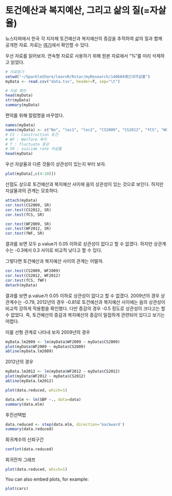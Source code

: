 토건예산과 복지예산, 그리고 삶의 질(=자살율)
=======================================================

뉴스타파에서 한국 각 지자체 토건예산과 복지예산의 증감을 추적하여 삶의 질과 함께 공개한 자료. 
자료는 [여기](http://newstapa.com/news/201411935)에서 확인할 수 있다. 

우선 자료를 읽어보자. 연속형 자료로 사용하기 위해 원본 자료에서 "%"를 미리 삭제하고 읽었다. 

```r
# 자료읽기
setwd("~/SparkleShare/learnR/Rstar/myResearch/140604예산과자살률")
myData <- read.csv("data.tsv", header=T, sep="\t")

# 자료 확인
head(myData)
str(myData)
summary(myData)
```

편의를 위해 칼럼명을 바꾸었다. 
```r
names(myData)
names(myData) <- c("No", "loc1", "loc2", "CS2009", "CS2012", "fCS", "WF2009", "WF2012", "fWF", "SR")
# CS : Construction 토건
# WF : Welfare 복지
# f : fluctuate 증감
# SR : suicide rate 자살률
head(myData)
```

우선 자살율과 다른 것들이 상관성이 있는지 부터 보자.
```r
plot(myData[,c(4:10)])
```

산점도 상으로 토건예산과 복지예산 사이에 음의 상관성이 있는 것으로 보인다. 하지만 자살율과의 관계는 모호하다. 

```r
attach(myData)
cor.test(CS2009, SR)
cor.test(CS2012, SR)
cor.test(fCS, SR)

cor.test(WF2009, SR)
cor.test(WF2012, SR)
cor.test(fWF, SR)
```

결과를 보면 모두 p.value가 0.05 이하로 상관성이 없다고 할 수 없겠다. 하지만 상관계수는 -0.3에서 0.3 사이로 비교적 낮다고 할 수 있다. 

그렇다면 토건예산과 복지예산 사이의 관계는 어떨까.

```r
cor.test(CS2009, WF2009)
cor.test(CS2012, WF2012)
cor.test(fCS, fWF)
detach(myData)
```

결과를 보면 p.value가 0.05 이하로 상관성이 없다고 할 수 없겠다. 2009년의 경우 상관계수는 -0.79, 2012년의 경우 -0.81로 토건예산과 복지예산 사이에는 음의 상관성이 비교적 강하게 작용함을 확인했다. 다만 증감의 경우 -0.5 정도로 상관성이 크다고는 할 수 없었다. 즉, 토건예산의 증감과 복지예산의 증감이 밀접하게 관련되어 있다고 보기는 어렵다. 

이를 선형 관계로 나타내 보자
2009년의 경우
```r
myData.lm2009 <- lm(myData$WF2009 ~ myData$CS2009)
plot(myData$WF2009 ~ myData$CS2009)
abline(myData.lm2009)
```

2012년의 경우
```r
myData.lm2012 <- lm(myData$WF2012 ~ myData$CS2012)
plot(myData$WF2012 ~ myData$CS2012)
abline(myData.lm2012)
```

```r
plot(data.reduced, which=1)
```


```r
data.mlm <- lm(SBP ~., data=data)
summary(data.mlm)
```

후진선택법
```r
data.reduced <- step(data.mlm, direction='backward')
summary(data.reduced)
```

회귀계수의 신뢰구간
```r
confint(data.reduced)
```

회귀잔차 그래프
```r
plot(data.reduced, which=1)
```
You can also embed plots, for example:

```r
plot(cars)
```

